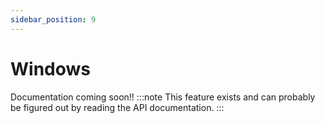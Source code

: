 ```yaml
---
sidebar_position: 9
---
```


# Windows

Documentation coming soon!!
:::note
This feature exists and can probably be figured out by reading the API documentation.
:::
